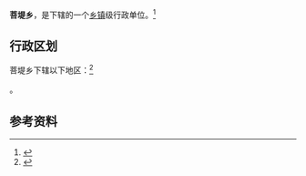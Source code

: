 {{中国乡级行政区|61/06/29/200/000}}

'''菩堤乡'''，是{{PRC admin/fullname|61/06/29/200/000|3}}下辖的一个[[乡镇|乡镇]]级行政单位。<ref>{{PRC admin/ref sgc|{{PRC admin/parent|61/06/29/200/000}}}}</ref>

== 行政区划 ==

菩堤乡下辖以下地区：<ref>{{PRC admin/ref sgc|61/06/29/200/000}}</ref>

{{PRC admin/children|61/06/29/200/000}}。

== 参考资料 ==

{{reflist}}

{{行政区划小作品}}
{{PRC admin/navcat|61/06/29/200/000}}